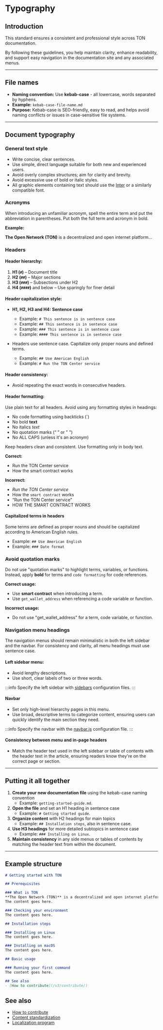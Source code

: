 
# Typography

## Introduction

This standard ensures a consistent and professional style across TON documentation.

By following these guidelines, you help maintain clarity, enhance readability, and support easy navigation in the documentation site and any associated menus.

---

## File names

- **Naming convention:** Use **kebab-case** - all lowercase, words separated by hyphens.
- **Example:** `kebab-case-file-name.md`
- **Purpose:** Kebab-case is SEO-friendly, easy to read, and helps avoid naming conflicts or issues in case-sensitive file systems.

---

## Document typography

### General text style

- Write concise, clear sentences.
- Use simple, direct language suitable for both new and experienced users.
- Avoid overly complex structures; aim for clarity and brevity.
- Avoid excessive use of bold or italic styles.
- All graphic elements containing text should use the [Inter](https://rsms.me/inter/) or a similarly compatible font.

### Acronyms

When introducing an unfamiliar acronym, spell the entire term and put the abbreviation in parentheses. Put both the full term and acronym in bold.

**Example:**

**The Open Network (TON)** is a decentralized and open internet platform...

### Headers

#### Header hierarchy:

1. **H1 (`#`)** – Document title
2. **H2 (`##`)** – Major sections
3. **H3 (`###`)** – Subsections under H2
4. **H4 (`####`)** and below – Use sparingly for finer detail

#### Header capitalization style:

- **H1, H2, H3 and H4:** **Sentence case**
  - Example: `# This sentence is in sentence case`
  - Example: `## This sentence is in sentence case`
  - Example: `### This sentence is in sentence case`
  - Example: `#### This sentence is in sentence case`

- Headers use sentence case. Capitalize only proper nouns and defined terms.
  - Example: `## Use American English`
  - Example: `# Run the TON Center service`

#### Header consistency:

- Avoid repeating the exact words in consecutive headers.

#### Header formatting:

Use plain text for all headers.
Avoid using any formatting styles in headings:

- No code formatting using backticks (&#96;)
- No bold **text**
- No italics _text_
- No quotation marks (“ ” or " ")
- No ALL CAPS (unless it's an acronym)

Keep headers clean and consistent. Use formatting only in body text.

**Correct:**

- Run the TON Center service
- How the smart contract works

**Incorrect:**

- _Run the TON Center service_
- How the `smart contract` works
- “Run the TON Center service”
- HOW THE SMART CONTRACT WORKS

#### Capitalized terms in headers

Some terms are defined as proper nouns and should be capitalized according to American English rules.

- Example: `## Use American English`
- Example: `### Date format`

### Avoid quotation marks

Do not use "quotation marks" to highlight terms, variables, or functions. Instead, apply **bold** for terms and `code formatting` for code references.

**Correct usage:**

- Use **smart contract** when introducing a term.
- Use `get_wallet_address` when referencing a code variable or function.

**Incorrect usage:**

- Do not use "get_wallet_address" for a term, code variable, or function.

### Navigation menu headings

The navigation menus should remain minimalistic in both the left sidebar and the navbar. For consistency and clarity, all menu headings must use sentence case.

#### Left sidebar menu:

- Avoid lengthy descriptions.
- Use short, clear labels of two or three words.

:::info
Specify the left sidebar with [sidebars](https://github.com/ton-community/ton-docs/tree/main/sidebars) configuration files.
:::

#### Navbar

- Set only high-level hierarchy pages in this menu.
- Use broad, descriptive terms to categorize content, ensuring users can quickly identify the main section they need.

:::info
Specify the navbar with the [navbar.js](https://github.com/ton-community/ton-docs/blob/main/navbar.js) configuration file.
:::

#### Consistency between menu and in-page headers

- Match the header text used in the left sidebar or table of contents with the header text in the article, ensuring readers know they're on the correct page or section.

---

## Putting it all together

1. **Create your new documentation file** using the kebab-case naming convention
   - Example: `getting-started-guide.md`.
2. **Open the file** and set an H1 heading in sentence case
   - Example: `# Getting started guide`.
3. **Organize content** with H2 headings for main topics
   - Example: `## Installation steps`, also in sentence case.
4. **Use H3 headings** for more detailed subtopics in sentence case
   - Example: `### Installing on Linux`.
5. **Maintain consistency** in any side menus or tables of contents by matching the header text from within the document.

---

## Example structure

```markdown title="getting-started-with-ton.md"
# Getting started with TON

## Prerequisites

### What is TON
**The Open Network (TON)** is a decentralized and open internet platform...
The content goes here.

### Checking your environment
The content goes here.

## Installation steps

### Installing on Linux
The content goes here.

### Installing on macOS
The content goes here.

## Basic usage

### Running your first command
The content goes here.

## See also
- [How to contribute](/v3/contribute/)
```

## See also

- [How to contribute](/v3/contribute/)
- [Content standardization](/v3/contribute/content-standardization/)
- [Localization program](/v3/contribute/localization-program/overview/)

<Feedback />
